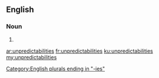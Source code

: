 ==English==

===Noun===
{{head|en}}

# {{plural of|unpredictability}}

[[Category:English plurals ending in "-ies"]]

[[ar:unpredictabilities]]
[[fr:unpredictabilities]]
[[ku:unpredictabilities]]
[[my:unpredictabilities]]